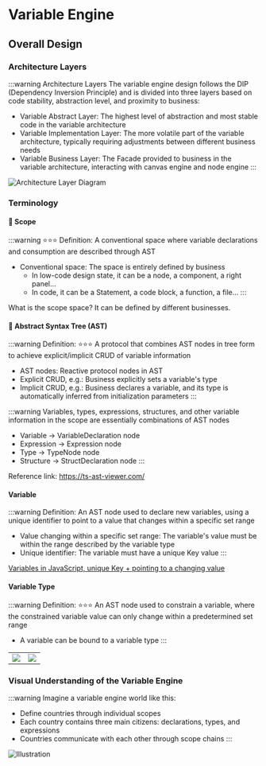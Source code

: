 # Variable Engine

## Overall Design

### Architecture Layers

:::warning Architecture Layers
The variable engine design follows the DIP (Dependency Inversion Principle) and is divided into three layers based on code stability, abstraction level, and proximity to business:
- Variable Abstract Layer: The highest level of abstraction and most stable code in the variable architecture
- Variable Implementation Layer: The more volatile part of the variable architecture, typically requiring adjustments between different business needs
- Variable Business Layer: The Facade provided to business in the variable architecture, interacting with canvas engine and node engine
:::

![Architecture Layer Diagram](./assets/variable-engine-structure.png)

### Terminology

#### 🌟 Scope
:::warning ⭐️⭐️⭐️ Definition:
A conventional space where variable declarations and consumption are described through AST
- Conventional space: The space is entirely defined by business
  - In low-code design state, it can be a node, a component, a right panel...
  - In code, it can be a Statement, a code block, a function, a file...
:::

What is the scope space? It can be defined by different businesses.

#### 🌟 Abstract Syntax Tree (AST)

:::warning Definition:
⭐️⭐️⭐️ A protocol that combines AST nodes in tree form to achieve explicit/implicit CRUD of variable information
- AST nodes: Reactive protocol nodes in AST
- Explicit CRUD, e.g.: Business explicitly sets a variable's type
- Implicit CRUD, e.g.: Business declares a variable, and its type is automatically inferred from initialization parameters
:::

:::warning Variables, types, expressions, structures, and other variable information in the scope are essentially combinations of AST nodes
- Variable -> VariableDeclaration node
- Expression -> Expression node
- Type -> TypeNode node
- Structure -> StructDeclaration node
:::

Reference link: https://ts-ast-viewer.com/

#### Variable

:::warning Definition:
An AST node used to declare new variables, using a unique identifier to point to a value that changes within a specific set range
- Value changing within a specific set range: The variable's value must be within the range described by the variable type
- Unique identifier: The variable must have a unique Key value
:::

[Variables in JavaScript, unique Key + pointing to a changing value](./assets/variable-code.png)

#### Variable Type

:::warning Definition:
⭐️⭐️⭐️ An AST node used to constrain a variable, where the constrained variable value can only change within a predetermined set range
- A variable can be bound to a variable type
:::

<table>
  <tr>
    <td><img loading="lazy" src="./assets/variable-type1.png"/></td>
    <td><img loading="lazy" src="./assets/variable-type2.png"/></td>
  </tr>
</table>

### Visual Understanding of the Variable Engine

:::warning Imagine a variable engine world like this:
- Define countries through individual scopes
- Each country contains three main citizens: declarations, types, and expressions
- Countries communicate with each other through scope chains
:::

![Illustration](./assets/varaible-zone.png)
